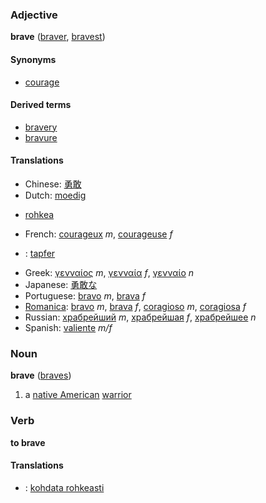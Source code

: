 ===Adjective===
'''brave''' ([[braver]], [[bravest]])

====Synonyms====
*[[courage]]

====Derived terms====
*[[bravery]]
*[[bravure]]

====Translations====
*Chinese: [[勇敢]]
*Dutch: [[moedig]]
*{{msg:fi}} [[rohkea]]
*French: [[courageux]] ''m'', [[courageuse]] ''f''
*{{msg:de}}: [[tapfer]]
*Greek: [[γενναίος]] ''m'', [[γενναία]] ''f'', [[γενναίο]] ''n''
*Japanese: [[勇敢な]]
*Portuguese: [[bravo]] ''m'', [[brava]] ''f''
*[[Romanica]]: [[bravo]] ''m'', [[brava]] ''f'', [[coragioso]] ''m'', [[coragiosa]] ''f''
*Russian: [[храбрейший]] ''m'', [[храбрейшая]] ''f'', [[храбрейшее]] ''n''
*Spanish: [[valiente]] ''m/f''

===Noun===
'''brave''' ([[braves]])

# a [[native American]] [[warrior]]

===Verb===
'''to brave'''

====Translations====
*{{msg:fi}}: [[kohdata rohkeasti]]